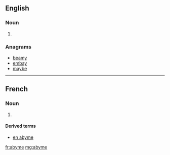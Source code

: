 ==English==

===Noun===
{{en-noun}}
# {{alternative form of|abime}}

===Anagrams===
* [[beamy#English|beamy]]
* [[embay#English|embay]]
* [[maybe#English|maybe]]

----
==French==

===Noun===
{{fr-noun|m}}
# {{archaic}} {{alternative form of|abime|lang=fr}}

====Derived terms====
* [[en abyme]]

[[fr:abyme]]
[[mg:abyme]]